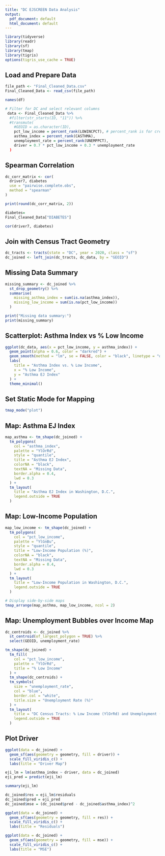 ---
title: "DC EJSCREEN Data Analysis"
output:
  pdf_document: default
  html_document: default
---

```{r setup, include=FALSE}
library(tidyverse)
library(readr)
library(sf)
library(tmap)
library(tigris)
options(tigris_use_cache = TRUE)
```

## Load and Prepare Data

```{r load-data}
file_path <- "Final_Cleaned_Data.csv"
Final_Cleaned_Data <- read_csv(file_path)
```

```{r}
names(df)
```

```{r load-data}
# Filter for DC and select relevant columns
 data <- Final_Cleaned_Data %>%
  #filter(str_starts(ID, "11")) %>%
  #transmute(
    #GEOID = as.character(ID),
    pct_low_income = percent_rank(LOWINCPCT), # percent_rank is for creating percentiles
    asthma_index = percent_rank(CASTHMA),
    unemployment_rate = percent_rank(UNEMPPCT),
    driver = 0.7 * pct_low_income + 0.3 * unemployment_rate
  )
```

## Spearman Correlation

```{r correlation}
dc_corr_matrix <- cor(
  driver7, diabetes 
  use = "pairwise.complete.obs",
  method = "spearman"
)

print(round(dc_corr_matrix, 2))
```
```{r}
diabetes=
Final_Cleaned_Data["DIABETES"]
```
```{r}
cor(driver7, diabetes)
```

## Join with Census Tract Geometry

```{r join-geometry}
dc_tracts <- tracts(state = "DC", year = 2020, class = "sf")
dc_joined <- left_join(dc_tracts, dc_data, by = "GEOID")
```

## Missing Data Summary

```{r missing-data}
missing_summary <- dc_joined %>%
  st_drop_geometry() %>%
  summarise(
    missing_asthma_index = sum(is.na(asthma_index)),
    missing_low_income = sum(is.na(pct_low_income))
  )

print("Missing data summary:")
print(missing_summary)
```

## Scatterplot: Asthma Index vs % Low Income

```{r scatter-asthma-income}
ggplot(dc_data, aes(x = pct_low_income, y = asthma_index)) +
  geom_point(alpha = 0.6, color = "darkred") +
  geom_smooth(method = "lm", se = FALSE, color = "black", linetype = "dashed") +
  labs(
    title = "Asthma Index vs. % Low Income",
    x = "% Low Income",
    y = "Asthma EJ Index"
  ) +
  theme_minimal()
```

## Set Static Mode for Mapping

```{r tmap-mode}
tmap_mode("plot")
```

## Map: Asthma EJ Index

```{r map-asthma}
map_asthma <- tm_shape(dc_joined) +
  tm_polygons(
    col = "asthma_index",
    palette = "YlOrRd",
    style = "quantile",
    title = "Asthma EJ Index",
    colorNA = "black",
    textNA = "Missing Data",
    border.alpha = 0.4,
    lwd = 0.3
  ) +
  tm_layout(
    title = "Asthma EJ Index in Washington, D.C.",
    legend.outside = TRUE
  )
```

## Map: Low-Income Population

```{r map-low-income}
map_low_income <- tm_shape(dc_joined) +
  tm_polygons(
    col = "pct_low_income",
    palette = "YlGnBu",
    style = "quantile",
    title = "Low-Income Population (%)",
    colorNA = "black",
    textNA = "Missing Data",
    border.alpha = 0.4,
    lwd = 0.3
  ) +
  tm_layout(
    title = "Low-Income Population in Washington, D.C.",
    legend.outside = TRUE
  )

# Display side-by-side maps
tmap_arrange(map_asthma, map_low_income, ncol = 2)
```

## Map: Unemployment Bubbles over Income Map

```{r map-bubbles}
dc_centroids <- dc_joined %>%
  st_centroid(of_largest_polygon = TRUE) %>%
  select(GEOID, unemployment_rate)

tm_shape(dc_joined) +
  tm_fill(
    col = "pct_low_income",
    palette = "YlOrRd",
    title = "% Low Income"
  ) +
  tm_shape(dc_centroids) +
  tm_symbols(
    size = "unemployment_rate",
    col = "blue",
    border.col = "white",
    title.size = "Unemployment Rate (%)"
  ) +
  tm_layout(
    title = "DC Census Tracts: % Low Income (YlOrRd) and Unemployment (Blue Bubbles)",
    legend.outside = TRUE
  )
```

## Plot Driver

```{r}
ggplot(data = dc_joined) + 
  geom_sf(aes(geometry = geometry, fill = driver)) + 
  scale_fill_viridis_c() +
  labs(title = "Driver Map")
```

```{r}
eji_lm = lm(asthma_index ~ driver, data = dc_joined)
eji_pred = predict(eji_lm)

summary(eji_lm)

dc_joined$res = eji_lm$residuals
dc_joined$pred = eji_pred
dc_joined$mse = (dc_joined$pred - dc_joined$asthma_index)^2

ggplot(data = dc_joined) +
  geom_sf(aes(geometry = geometry, fill = res)) + 
  scale_fill_viridis_c() + 
  labs(title = "Residuals")

ggplot(data = dc_joined) +
  geom_sf(aes(geometry = geometry, fill = mse)) + 
  scale_fill_viridis_c() + 
  labs(title = "MSE")
```

